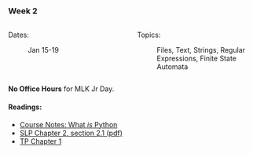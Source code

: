 ### Week 2

::: columns
::: {.column width="50%"}

Dates:

:   Jan 15-19
:::

::: {.column width="50%"}

Topics:

:   Files, Text, Strings, Regular Expressions, Finite State Automata
:::
:::

**No Office Hours** for MLK Jr Day.

#### Readings:

-   [Course Notes: What *is* Python](../../notes/concepts/what-is-python.html)
-   [SLP Chapter 2, section 2.1 (pdf)](https://web.stanford.edu/~jurafsky/slp3/2.pdf)
-   [TP Chapter 1](https://greenteapress.com/thinkpython2/html/thinkpython2002.html)
